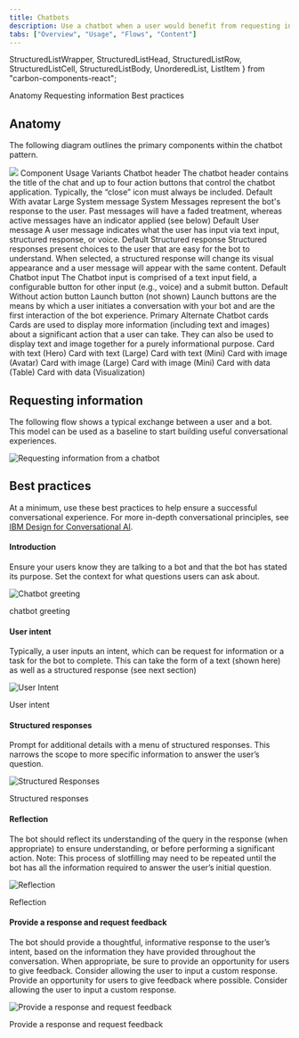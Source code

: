 ```yaml
---
title: Chatbots
description: Use a chatbot when a user would benefit from requesting information on-demand with natural language. They should receive a useful and trustworthy response related to their question or task.
tabs: ["Overview", "Usage", "Flows", "Content"]
---
```


  StructuredListWrapper,
  StructuredListHead,
  StructuredListRow,
  StructuredListCell,
  StructuredListBody,
  UnorderedList,
  ListItem
} from "carbon-components-react";

<AnchorLinks>

<AnchorLink> Anatomy </AnchorLink>
<AnchorLink> Requesting information </AnchorLink>
<AnchorLink> Best practices </AnchorLink>

</AnchorLinks>

## Anatomy

The following diagram outlines the primary components within the chatbot pattern.

<Image src="/images/chatbot-4.png" />

<StructuredListWrapper>
  <StructuredListHead>
    <StructuredListRow head>
      <StructuredListCell head>Component</StructuredListCell>
      <StructuredListCell head>Usage</StructuredListCell>
      <StructuredListCell head>Variants</StructuredListCell>
    </StructuredListRow>
  </StructuredListHead>
  <StructuredListBody>
    <StructuredListRow>
      <StructuredListCell>Chatbot header</StructuredListCell>
      <StructuredListCell>
        The chatbot header contains the title of the chat and up to four action
        buttons that control the chatbot application. Typically, the “close”
        icon must always be included.
      </StructuredListCell>
      <StructuredListCell>
        <UnorderedList>
          <ListItem>Default</ListItem>
          <ListItem>With avatar</ListItem>
          <ListItem>Large</ListItem>
        </UnorderedList>
      </StructuredListCell>
    </StructuredListRow>
    <StructuredListRow>
      <StructuredListCell>System message</StructuredListCell>
      <StructuredListCell>
        System Messages represent the bot's response to the user. Past messages
        will have a faded treatment, whereas active messages have an indicator
        applied (see below)
      </StructuredListCell>
      <StructuredListCell>
        <UnorderedList>
          <ListItem>Default</ListItem>
        </UnorderedList>
      </StructuredListCell>
    </StructuredListRow>
    <StructuredListRow>
      <StructuredListCell>User message</StructuredListCell>
      <StructuredListCell>
        A user message indicates what the user has input via text input,
        structured response, or voice.
      </StructuredListCell>
      <StructuredListCell>
        <UnorderedList>
          <ListItem>Default</ListItem>
        </UnorderedList>
      </StructuredListCell>
    </StructuredListRow>
    <StructuredListRow>
      <StructuredListCell>Structured response</StructuredListCell>
      <StructuredListCell>
        Structured responses present choices to the user that are easy for the
        bot to understand. When selected, a structured response will change its
        visual appearance and a user message will appear with the same content.
      </StructuredListCell>
      <StructuredListCell>
        <UnorderedList>
          <ListItem>Default</ListItem>
        </UnorderedList>
      </StructuredListCell>
    </StructuredListRow>
    <StructuredListRow>
      <StructuredListCell>Chatbot input</StructuredListCell>
      <StructuredListCell>
        The Chatbot input is comprised of a text input field, a configurable
        button for other input (e.g., voice) and a submit button.
      </StructuredListCell>
      <StructuredListCell>
        <UnorderedList>
          <ListItem>Default</ListItem>
          <ListItem>Without action button</ListItem>
        </UnorderedList>
      </StructuredListCell>
    </StructuredListRow>
    <StructuredListRow>
      <StructuredListCell>Launch button (not shown)</StructuredListCell>
      <StructuredListCell>
        Launch buttons are the means by which a user initiates a conversation
        with your bot and are the first interaction of the bot experience.
      </StructuredListCell>
      <StructuredListCell>
        <UnorderedList>
          <ListItem>Primary</ListItem>
          <ListItem>Alternate</ListItem>
        </UnorderedList>
      </StructuredListCell>
    </StructuredListRow>
    <StructuredListRow>
      <StructuredListCell>Chatbot cards</StructuredListCell>
      <StructuredListCell>
        Cards are used to display more information (including text and images)
        about a significant action that a user can take. They can also be used
        to display text and image together for a purely informational purpose.
      </StructuredListCell>
      <StructuredListCell>
        <UnorderedList>
          <ListItem>Card with text (Hero)</ListItem>
          <ListItem>Card with text (Large)</ListItem>
          <ListItem>Card with text (Mini)</ListItem>
          <ListItem>Card with image (Avatar)</ListItem>
          <ListItem>Card with image (Large)</ListItem>
          <ListItem>Card with image (Mini)</ListItem>
          <ListItem>Card with data (Table)</ListItem>
          <ListItem>Card with data (Visualization)</ListItem>
        </UnorderedList>
      </StructuredListCell>
    </StructuredListRow>
  </StructuredListBody>
</StructuredListWrapper>

## Requesting information

The following flow shows a typical exchange between a user and a bot. This model can be used as a baseline to start building useful conversational experiences.

![Requesting information from a chatbot](images/chatbot-1.png)

## Best practices

At a minimum, use these best practices to help ensure a successful conversational experience. For more in-depth conversational principles, see [IBM Design for Conversational AI](https://www.ibm.com/design/ai/conversation).

#### Introduction

Ensure your users know they are talking to a bot and that the bot has stated its purpose. Set the context for what questions users can ask about.

![Chatbot greeting](images/chatbot-7.png)

<Caption>chatbot greeting</Caption>

#### User intent

Typically, a user inputs an intent, which can be request for information or a task for the bot to complete. This can take the form of a text (shown here) as well as a structured response (see next section)

![User Intent](images/chatbot-8.png)

<Caption>User intent</Caption>

#### Structured responses

Prompt for additional details with a menu of structured responses. This narrows the scope to more specific information to answer the user’s question.

![Structured Responses](images/chatbot-9.png)

<Caption>Structured responses</Caption>

#### Reflection

The bot should reflect its understanding of the query in the response (when appropriate) to ensure understanding, or before performing a significant action. Note: This process of slotfilling may need to be repeated until the bot has all the information required to answer the user’s initial question.

![Reflection](images/chatbot-10.png)

<Caption>Reflection</Caption>

#### Provide a response and request feedback

The bot should provide a thoughtful, informative response to the user’s intent, based on the information they have provided throughout the conversation. When appropriate, be sure to provide an opportunity for users to give feedback. Consider allowing the user to input a custom response. Provide an opportunity for users to give feedback where possible. Consider allowing the user to input a custom response.

![Provide a response and request feedback](images/chatbot-11.png)

<Caption>Provide a response and request feedback</Caption>
